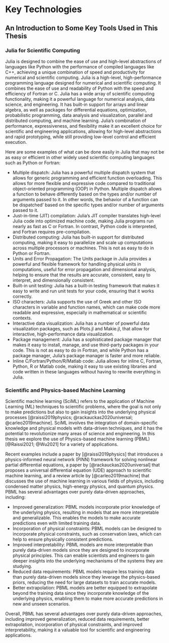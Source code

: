 # Key Technologies

## An Introduction to Some Key Tools Used in This Thesis

### Julia for Scientific Computing

Julia is designed to combine the ease of use and high-level abstractions of languages like Python with the performance of compiled languages like C++, achieving a unique combination of speed and productivity for numerical and scientific computing.  Julia is a high-level, high-performance programming language designed for numerical and scientific computing. It combines the ease of use and readability of Python with the speed and efficiency of Fortran or C.   Julia has a wide array of scientific computing functionality, making it a powerful language for numerical analysis, data science, and engineering. It has built-in support for arrays and linear algebra, as well as packages for differential equations, optimization, probabilistic programming, data analysis and visualization, parallel and distributed computing, and machine learning. Julia's combination of performance, expressiveness, and flexibility make it an excellent choice for scientific and engineering applications, allowing for high-level abstractions and rapid prototyping, while still providing low-level control and efficient execution.

Here are some examples of what can be done easily in Julia that may not be as easy or efficient in other widely used scientific computing languages such as Python or Fortran:

- Multiple dispatch: Julia has a powerful multiple dispatch system that allows for generic programming and efficient function overloading. This allows for more flexible and expressive code compared to traditional object-oriented programming (OOP) in Python. Multiple dispatch allows a function to behave differently based on the types and/or number of arguments passed to it. In other words, the behavior of a function can be \lq dispatched' based on the specific types and/or number of arguments passed to it.
- Just-in-time (JIT) compilation: Julia's JIT compiler translates high-level Julia code into optimized machine code, making Julia programs run nearly as fast as C or Fortran. In contrast, Python code is interpreted, and Fortran requires pre-compilation.
- Distributed computing: Julia has built-in support for distributed computing, making it easy to parallelize and scale up computations across multiple processors or machines. This is not as easy to do in Python or Fortran.
- Units and Error Propagation: The Units package in Julia provides a powerful and flexible framework for handling physical units in computations, useful for error propagation and dimensional analysis, helping to ensure that the results are accurate, consistent, easy to interpret, and dimensionally consistent. 
- Built-in unit testing: Julia has a built-in testing framework that makes it easy to write and run unit tests for your code, ensuring that it works correctly.
- ISO characters: Julia supports the use of Greek and other ISO characters in variable and function names, which can make code more readable and expressive, especially in mathematical or scientific contexts.
- Interactive data visualization: Julia has a number of powerful data visualization packages, such as Plots.jl and Makie.jl, that allow for interactive, high-performance data visualization.
- Package management: Julia has a sophisticated package manager that makes it easy to install, manage, and use third-party packages in your code. This is not as easy to do in Fortran, and while Python has a package manager, Julia's package manager is faster and more reliable.
- Inline C/Fortran/Python/R/Matlab code: Julia allows for inline C, Fortran, Python, R or Matlab code, making it easy to use existing libraries and code written in these languages without having to rewrite everything in Julia.


### Scientific and Physics-based Machine Learning

Scientific machine learning (SciML) refers to the application of Machine Learning (ML) techniques to scientific problems, where the goal is not only to make predictions but also to gain insights into the underlying physical processes [@raissi2019physics; @rackauckas2020universal; @carleo2019machine]. SciML involves the integration of domain-specific knowledge and physical models with data-driven techniques, and it has the potential to revolutionize many areas of science and engineering. In this thesis we explore the use of Physics-based machine learning (PBML) [@Raissi2021; @Wu2021] for a variety of applications. 

Recent examples include a paper by [@raissi2019physics] that introduces a physics-informed neural network (PINN) framework for solving nonlinear partial differential equations, a paper by [@rackauckas2020universal] that proposes a universal differential equation (UDE) approach to scientific machine learning, and a review article by [@carleo2019machine] that discusses the use of machine learning in various fields of physics, including condensed matter physics, high-energy physics, and quantum physics. PBML has several advantages over purely data-driven approaches, including:

- Improved generalization: PBML models incorporate prior knowledge of the underlying physics, resulting in models that are more interpretable and generalizable. This enables the models to make accurate predictions even with limited training data.
- Incorporation of physical constraints: PBML models can be designed to incorporate physical constraints, such as conservation laws, which can help to ensure physically consistent predictions.
- Improved interpretability: PBML models are more interpretable than purely data-driven models since they are designed to incorporate physical principles. This can enable scientists and engineers to gain deeper insights into the underlying mechanisms of the systems they are studying.
- Reduced data requirements: PBML models require less training data than purely data-driven models since they leverage the physics-based priors, reducing the need for large datasets to train accurate models.
- Better extrapolation: PBML models are better equipped to extrapolate beyond the training data since they incorporate knowledge of the underlying physics, enabling them to make more accurate predictions in new and unseen scenarios.

Overall, PBML has several advantages over purely data-driven approaches, including improved generalization, reduced data requirements, better extrapolation, incorporation of physical constraints, and improved interpretability, making it a valuable tool for scientific and engineering applications.
